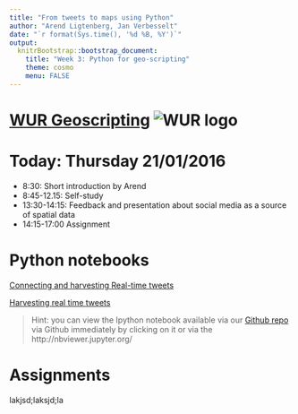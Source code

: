 ```yaml
---
title: "From tweets to maps using Python"
author: "Arend Ligtenberg, Jan Verbesselt"
date: "`r format(Sys.time(), '%d %B, %Y')`"
output:
  knitrBootstrap::bootstrap_document:
    title: "Week 3: Python for geo-scripting"
    theme: cosmo
    menu: FALSE
---
```


# [WUR Geoscripting](https://geoscripting-wur.github.io/) ![WUR logo](http://www.wageningenur.nl/upload/f9a0b5f2-15c5-4b84-9e14-20ef02f5e265_wur-logo.png)


# Today: Thursday 21/01/2016

* 8:30: Short introduction by Arend
* 8:45-12.15: Self-study
* 13:30-14:15: Feedback and presentation about social media as a source of spatial data
* 14:15-17:00 Assignment

# Python notebooks

[Connecting and harvesting Real-time tweets](http://nbviewer.jupyter.org/github/GeoScripting-WUR/PythonWeek/blob/gh-pages/ConnectingandharvestingtweetswithPython.ipynb)

[Harvesting real time tweets](http://nbviewer.jupyter.org/github/GeoScripting-WUR/PythonWeek/blob/gh-pages/HarvestingRealTimeTweets.ipynb)

> Hint: you can view the Ipython notebook available via our [Github repo](http://geoscripting-wur.github.io/PythonWeek/) via Github immediately by clicking on it or via the http://nbviewer.jupyter.org/

# Assignments

lakjsd;laksjd;la







